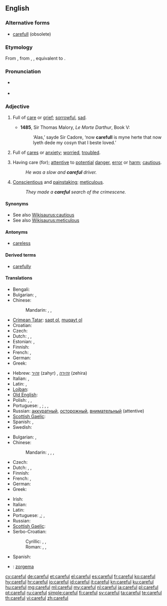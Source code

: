 ==English==

===Alternative forms===
* [[carefull]] (obsolete)

===Etymology===
From {{etyl|enm}}, from {{etyl|ang}} {{term|carful|lang=ang}}, {{term|cearful|ċearful|careful, anxious, curious, troubled|lang=ang}}, equivalent to {{suffix|care|ful|lang=-}}.

===Pronunciation===
* {{a|UK}} {{IPA|/ˈkɛːfəl/}}
* {{audio|en-us-careful.ogg|Audio (US)}}

===Adjective===
{{en-adj}}

# {{obsolete}} Full of [[care]] or [[grief]]; [[sorrowful]], [[sad]].
#* '''1485''', Sir Thomas Malory, ''Le Morte Darthur'', Book V:
#*: ‘Alas,’ sayde Sir Cadore, ‘now '''carefull''' is myne herte that now lyeth dede my cosyn that I beste loved.’
# {{obsolete}} Full of [[cares]] or [[anxiety]]; [[worried]], [[troubled]].
# Having care (for); [[attentive]] to [[potential]] [[danger]], [[error]] or [[harm]]; [[cautious]].
#: ''He was a slow and '''careful''' driver.''
# [[conscientious|Conscientious]] and [[painstaking]]; [[meticulous]].
#: ''They made a '''careful''' search of the crimescene.''

====Synonyms====
* See also [[Wikisaurus:cautious]]
* See also [[Wikisaurus:meticulous]]

====Antonyms====
* [[careless]]

====Derived terms====
* [[carefully]]

====Translations====
{{trans-top|cautious}}
* Bengali: {{t-|bn|সতর্ক|tr=sôtôrkô|sc=Beng|xs=Bengali}}
* Bulgarian: {{t+|bg|грижлив}},  {{t+|bg|внимателен}}
* Chinese:
*: Mandarin: {{t|cmn|當心|sc=Hani}}, {{t|cmn|当心|tr=dāngxīn|sc=Hani}}, {{t-|cmn|小心|tr=xiǎoxīn|sc=Hani}}
* [[Crimean Tatar]]: [[saqt olmaq|saqt ol]], [[muqayt olmaq|muqayt ol]]
* Croatian: {{t-|hr|oprezan|alt=ȍprēzan}}
* Czech: {{t-|cs|opatrný|m}}
* Dutch: {{t+|nl|voorzichtig}},  {{t+|nl|oplettend}},  {{t+|nl|aandachtig}}
* Estonian: {{t|et|ettevaatlik}}, {{t|et|tähelepanelik}}
* Finnish: {{t-|fi|varovainen}}
* French: {{t+|fr|prudent|m}}, {{t+|fr|prudente|f}}
* German: {{t+|de|vorsichtig}}
* Greek: {{t+|el|προσεκτικός|m|tr=prosektikós}}
{{trans-mid}}
* Hebrew: [[זהיר]] (zahyr) {{m}}, [[זהירה]] (zehira) {{f}}
* Italian: {{t+|it|prudente}}, {{t+|it|cauto}}
* Latin: {{t|la|curiosus}}, {{t|la|cautus}}
* [[Lojban]]: {{t-|jbo|kajde|xs=Lojban}}
* [[Old English]]: {{t-|ang|cearig|alt=ċeariġ|xs=Old English}}
* Polish: {{t+|pl|ostrożny|m}},  {{t|pl|ostrożna|f}},  {{t|pl|ostrożne|n}}
* Portuguese: {{t+|pt|cauteloso|m}}, {{t-|pt|cautelosa|f}}; {{t+|pt|cuidadoso|m}}, {{t-|pt|cuidadosa|f}}, {{t+|pt|prudente|m}}
* Russian: [[аккуратный]], [[осторожный]], [[внимательный]] (attentive)
* [[Scottish Gaelic]]: {{t-|gd|cùramach|xs=Scottish Gaelic}}
* Spanish: {{t+|es|cauto}}, {{t-|es|cuidadoso}}
* Swedish: {{t|sv|försiktig}}
{{trans-bottom}}

{{trans-top|meticulous}}
* Bulgarian: {{t+|bg|старателен}},  {{t+|bg|акуратен}}
* Chinese:
*: Mandarin: {{t|cmn|過細|sc=Hani}}, {{t|cmn|过细|tr=guòxì|sc=Hani}}, {{t-|cmn|細緻|sc=Hani}}, {{t-|cmn|细致|tr=xìzhì|sc=Hani}}
* Czech: {{t-|cs|pečlivý|m}}
* Dutch: {{t+|nl|zorgvuldig}},  {{t-|nl|grondig}},  {{t|nl|doortastend}}
* Finnish: {{t-|fi|huolellinen}}
* French: {{t+|fr|soigneux|m}}, {{t+|fr|soigneuse|f}}
* German: {{t+|de|sorgfältig}}
* Greek: {{t|el|επιμελής|m|tr=epimelís}}
{{trans-mid}}
* Irish: {{t-|ga|curamach|xs=Irish}}
* Italian: {{t+|it|accurato}}
* Latin: {{t|la|meticulosus}}
* Portuguese: {{t+|pt|cuidadoso|m}},{{t-|pt|cuidadosa|f}}; {{t+|pt|meticuloso|m}}, {{t-|pt|meticulosa|f}}
* Russian: {{t+|ru|тщательный}}
* [[Scottish Gaelic]]: {{t-|gd|cùramach|xs=Scottish Gaelic}}
* Serbo-Croatian:
*: Cyrillic: {{t-|sh|брижљив|alt=брѝжљив}}, {{t-|sh|брижан|alt=бри̏жан}}, {{t-|sh|помњив|alt=по̀мњив}}
*: Roman: {{t-|sh|brižljiv|alt=brìžljiv}}, {{t-|sh|brižan|alt=brȉžan}}, {{t-|sh|pomnjiv|alt=pòmnjiv}}
* Spanish: {{t-|es|cuidadoso}}
{{trans-bottom}}

{{checktrans-top}}
* {{ttbc|eo}}: [[zorgema]]
{{trans-mid}}
{{trans-bottom}}

[[cy:careful]]
[[de:careful]]
[[et:careful]]
[[el:careful]]
[[es:careful]]
[[fr:careful]]
[[ko:careful]]
[[hy:careful]]
[[hr:careful]]
[[io:careful]]
[[id:careful]]
[[it:careful]]
[[kn:careful]]
[[ku:careful]]
[[hu:careful]]
[[mg:careful]]
[[ml:careful]]
[[my:careful]]
[[nl:careful]]
[[ja:careful]]
[[pl:careful]]
[[pt:careful]]
[[ru:careful]]
[[simple:careful]]
[[fi:careful]]
[[sv:careful]]
[[ta:careful]]
[[te:careful]]
[[th:careful]]
[[vi:careful]]
[[zh:careful]]